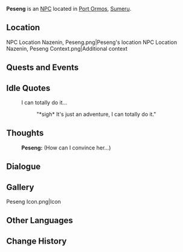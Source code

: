 {{Character Infobox
|type             = NPC
|image            = NPC Peseng.png
|realname         = <!-- Optional, if different from in-game name -->
|deceased         = <!-- Past (for deceased prior to events of the game) or free response -->
|region           = Sumeru
|location         = <!-- Where the character appears, if different from Region -->
|affiliation      = 
|title            = 

|ancestry         = <!-- Clan/family -->
|father           = 
|mother           = 
|spouse           = Nazenin
|sibling          = 
|child            = 
|relative         = 

|voiceEN          = 
|voiceCN          = 
|voiceJP          = 
|dialoguereward   = 
}}
'''Peseng''' is an [[NPC]] located in [[Port Ormos]], [[Sumeru]].
<!-- is a quest/event-exclusive NPC that appears in the [[(Chapter)]] Act I: [[(Quest)]].

Following a certain dialogue branch for the first time gives the player AMOUNT_AS_WORD [[Item]].<!-- Only needed for NPCs that give items -->

==Location==
<gallery>
NPC Location Nazenin, Peseng.png|Peseng's location
NPC Location Nazenin, Peseng Context.png|Additional context
</gallery>
<!--
==Profile==
Detailed story/lore information goes here.
''(To be added.)''

===Personality===
''(To be added.)''

===Appearance===
Keep appearance section short and concise. Limit to 2 paragraphs with 3-4 sentences each.
''(To be added.)''
-->

==Quests and Events==
{{Quests and Events}}

==Idle Quotes==
{{Dialogue start}}
: {{DIcon|Idle}} I can totally do it...
:: {{A|VO Peseng 01.ogg}} "*sigh* It's just an adventure, I can totally do it."
{{Dialogue end}}

==Thoughts==
{{All Schemes to Know Explanation|name=Peseng}}
{{Dialogue start}}
:{{A|VO Peseng All Schemes to Know 01.ogg}} '''Peseng:''' (How can I convince her...)
{{Dialogue end}}

==Dialogue==
{{Transclude|Nazenin|Dialogue}}
<!--
==Event Dialogue==
===Event Name===
{{Dialogue start}}
:'''{{subst:PAGENAME}}:'''
{{Dialogue end}}

==Trivia==
* 
-->
==Gallery==
<gallery>
Peseng Icon.png|Icon
</gallery>

==Other Languages==
{{Other Languages
|default_hidden = 1
|en      = Peseng
|zhs     = 帕森
|zhs_rm  = Pàsēn
|zht     = 帕森
|zht_rm  = Pàsēn
|ja      = ペーソン
|ja_rm   = Peeson
|ko      = 패슨
|ko_rm   = Paeseun
|es      = Peseng
|fr      = Peseng
|ru      = Песэн
|th      = Peseng
|vi      = Peseng
|de      = Peseng
|id      = Peseng
|pt      = Peseng
|tr      = Peseng
|it      = Peseng
}}

==Change History==
{{Change History|3.0}}
<!--
==References==
{{Reflist}}
-->
